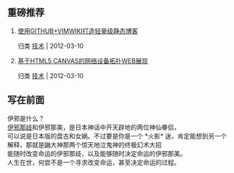 == 重磅推荐 ==
# [[major_vimwiki|使用GITHUB+VIMWIKI打造轻量级静态博客]] <p class="post-info">归类 [[major|技术]] | 2012-03-10</p>
# [[major_topology|基于HTML5 CANVAS的网络设备拓扑WEB展现]] <p class="post-info">归类 [[major|技术]] | 2012-03-10</p>

== 写在前面 ==
{{resources/images/thumb.jpg||class="float-left";}}
伊邪是什么？<br>
[[http://baike.baidu.com.cn/view/1643111.htm|伊邪那歧]]和伊邪那美，是日本神话中开天辟地的两位神仙眷侣，<br>
可以说是日本版的盘古和女娲。不过要是你是一个 *火影* 迷，肯定能想到另一个解释，那就是鼬大神那两个惊天地泣鬼神的终极幻术大招<br>
能随时改变命运的伊邪那歧，以及能够随时决定命运的伊邪那美。<br>
人生在世，何尝不是一个寻求改变命运，甚至决定命运的过程。
